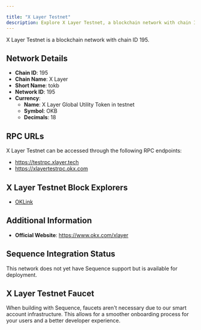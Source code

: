 ```yaml
---

title: "X Layer Testnet"
description: Explore X Layer Testnet, a blockchain network with chain ID 195. Learn about its native currency, X Layer Global Utility Token in testnet, and how to interact with the network.
---
```




X Layer Testnet is a blockchain network with chain ID 195.

## Network Details

- **Chain ID**: 195
- **Chain Name**: X Layer
- **Short Name**: tokb
- **Network ID**: 195
- **Currency**: 
  - **Name**: X Layer Global Utility Token in testnet
  - **Symbol**: OKB
  - **Decimals**: 18

## RPC URLs

X Layer Testnet can be accessed through the following RPC endpoints:

- https://testrpc.xlayer.tech
- https://xlayertestrpc.okx.com

## X Layer Testnet Block Explorers

- [OKLink](https://www.oklink.com/xlayer-test)

## Additional Information

- **Official Website**: https://www.okx.com/xlayer

## Sequence Integration Status

This network does not yet have Sequence support but is available for deployment.

## X Layer Testnet Faucet

When building with Sequence, faucets aren't necessary due to our smart account infrastructure. This allows for a smoother onboarding process for your users and a better developer experience.
